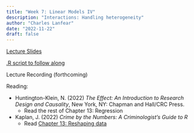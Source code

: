 ```yaml
---
title: "Week 7: Linear Models IV"
description: "Interactions: Handling heterogeneity"
author: "Charles Lanfear"
date: "2022-11-22"
draft: false
---
```


[Lecture Slides](https://clanfear.github.io/ioc_iqa/_lectures/7_linear-models-iv/slides_linear-models-iv.html)

[.R script to follow along](https://clanfear.github.io/ioc_iqa/_lectures/7_linear-models-iv/slides_linear-models-iv.R)

Lecture Recording (forthcoming)

Reading:

* Huntington-Klein, N. (2022) *The Effect: An Introduction to Research Design and Causality*, New York, NY: Chapman and Hall/CRC Press. 
   * Read the rest of Chapter 13: Regression

* Kaplan, J. (2022) *Crime by the Numbers: A Criminologist's Guide to R*
   * Read [Chapter 13: Reshaping data](https://crimebythenumbers.com/reshaping.html)